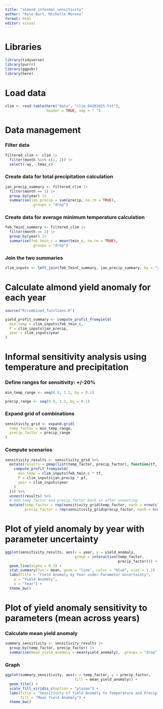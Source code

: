 ```yaml
---
title: "almond_informal_sensitivity"
author: "Kyle Burt, Michelle Moreno"
format: html
editor: visual
---
```


# Libraries

```r
library(tidyverse)
library(purrr)
library(ggpubr)
library(here)
```

# Load data

```r
clim <- read.table(here("data", "clim_04202025.txt"), 
                   header = TRUE, sep = " ")
```

# Data management

### Filter data

```r
filtered_clim <- clim |>
  filter(month %in% c(1, 2)) |>
  select(-wy, -tmax_c)
```

### Create data for total precipitation calculation

```r
jan_precip_summary <- filtered_clim |>
  filter(month == 1) |>
  group_by(year) |>
  summarise(jan_precip = sum(precip, na.rm = TRUE), 
            .groups = "drop")
```

### Create data for average minimum temperature calculation

```r
feb_TminC_summary <- filtered_clim |>
  filter(month == 2) |>
  group_by(year) |>
  summarise(feb_tmin_c = mean(tmin_c, na.rm = TRUE), 
            .groups = "drop")
```

### Join the two summaries

```r
clim_inputs <- left_join(feb_TminC_summary, jan_precip_summary, by = "year")
```

# Calculate almond yield anomaly for each year

```r
source("R/combined_functions.R")

yield_profit_summary <- compute_profit_fromyield(
  min_temp = clim_inputs$feb_tmin_c,
  P = clim_inputs$jan_precip,
  year = clim_inputs$year
)
```

# Informal sensitivity analysis using temperature and precipitation

### Define ranges for sensitivity: +/-20%

```r
min_temp_range <- seq(0.8, 1.2, by = 0.1)

precip_range <- seq(0.8, 1.2, by = 0.1)
```

### Expand grid of combinations

```r
sensitivity_grid <- expand.grid(
  temp_factor = min_temp_range,
  precip_factor = precip_range
)
```

### Compute scenarios

```r
sensitivity_results <- sensitivity_grid %>%
  mutate(results = pmap(list(temp_factor, precip_factor), function(tf, pf) {
    compute_profit_fromyield(
      min_temp = clim_inputs$feb_tmin_c * tf,
      P = clim_inputs$jan_precip * pf,
      year = clim_inputs$year
    )
  })) %>%
  unnest(results) %>%
  # Add temp_factor and precip_factor back in after unnesting
  mutate(temp_factor = rep(sensitivity_grid$temp_factor, each = nrow(clim_inputs)),
         precip_factor = rep(sensitivity_grid$precip_factor, each = nrow(clim_inputs)))
```

# Plot of yield anomaly by year with parameter uncertainty

```r
ggplot(sensitivity_results, aes(x = year, y = yield_anomaly, 
                                group = interaction(temp_factor, 
                                                    precip_factor))) +
  geom_line(alpha = 0.3) +
  stat_summary(fun = mean, geom = "line", color = "blue", size = 1.2) +
  labs(title = "Yield Anomaly by Year under Parameter Uncertainty",
    y = "Yield Anomaly",
    x = "Year") +
  theme_bw()
```

# Plot of yield anomaly sensitivity to parameters (mean across years)

### Calculate mean yield anomaly

```r
summary_sensitivity <- sensitivity_results |>
  group_by(temp_factor, precip_factor) |>
  summarise(mean_yield_anomaly = mean(yield_anomaly), .groups = "drop")
```

### Graph

```r
ggplot(summary_sensitivity, aes(x = temp_factor, y = precip_factor, 
                                fill = mean_yield_anomaly)) +
  geom_tile() +
  scale_fill_viridis_c(option = "plasma") +
  labs(title = "Sensitivity of Yield Anomaly to Temperature and Precipitation", x = "Temperature Factor", y = "Precipitation Factor", 
       fill = "Mean Yield Anomaly") +
  theme_bw()
```

